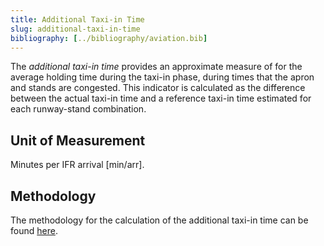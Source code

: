 ```yaml
---
title: Additional Taxi-in Time
slug: additional-taxi-in-time
bibliography: [../bibliography/aviation.bib]
---
```


The *additional taxi-in time* provides an approximate measure of for the average holding time during the taxi-in phase, during times that the apron and stands are congested. This indicator is calculated as the difference between the actual taxi-in time and a reference taxi-in time estimated for each runway-stand combination.

## Unit of Measurement
Minutes per IFR arrival [min/arr].

## Methodology
The methodology for the calculation of the additional taxi-in time can be found [here](/methodology/additional-taxi-in-time/).